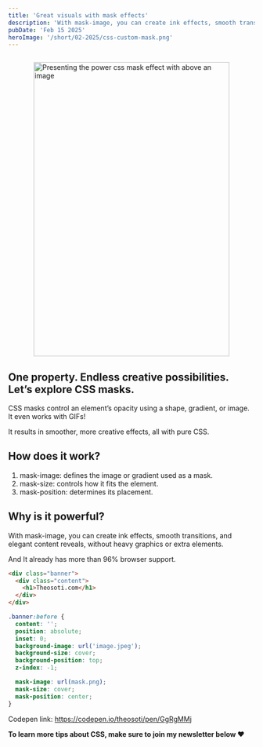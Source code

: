 ```yaml
---
title: 'Great visuals with mask effects'
description: 'With mask-image, you can create ink effects, smooth transitions, and elegant content reveals, without heavy graphics or extra elements.'
pubDate: 'Feb 15 2025'
heroImage: '/short/02-2025/css-custom-mask.png'
---
```



<Image
  src="/short/02-2025/css-custom-mask.png"
  alt="Presenting the power css mask effect with above an image"
  width="400"
  height="600"
  style="margin: 2em auto 1em auto; display: block; border: 4px solid var(--border)"
/>

## One property. Endless creative possibilities. Let’s explore CSS masks.

CSS masks control an element’s opacity using a shape, gradient, or image.
It even works with GIFs!

It results in smoother, more creative effects, all with pure CSS.

## How does it work?

1. mask-image: defines the image or gradient used as a mask.
2. mask-size: controls how it fits the element.
3. mask-position: determines its placement.

## Why is it powerful?

With mask-image, you can create ink effects, smooth transitions, and elegant content reveals, without heavy graphics or extra elements.

And It already has more than 96% browser support.

```html
<div class="banner">
  <div class="content">
    <h1>Theosoti.com</h1>
  </div>
</div>
```

```css
.banner:before {
  content: '';
  position: absolute;
  inset: 0;
  background-image: url('image.jpeg');
  background-size: cover;
  background-position: top;
  z-index: -1;

  mask-image: url(mask.png);
  mask-size: cover;
  mask-position: center;
}
```

Codepen link: https://codepen.io/theosoti/pen/GgRgMMj

**To learn more tips about CSS, make sure to join my newsletter below ❤️**
